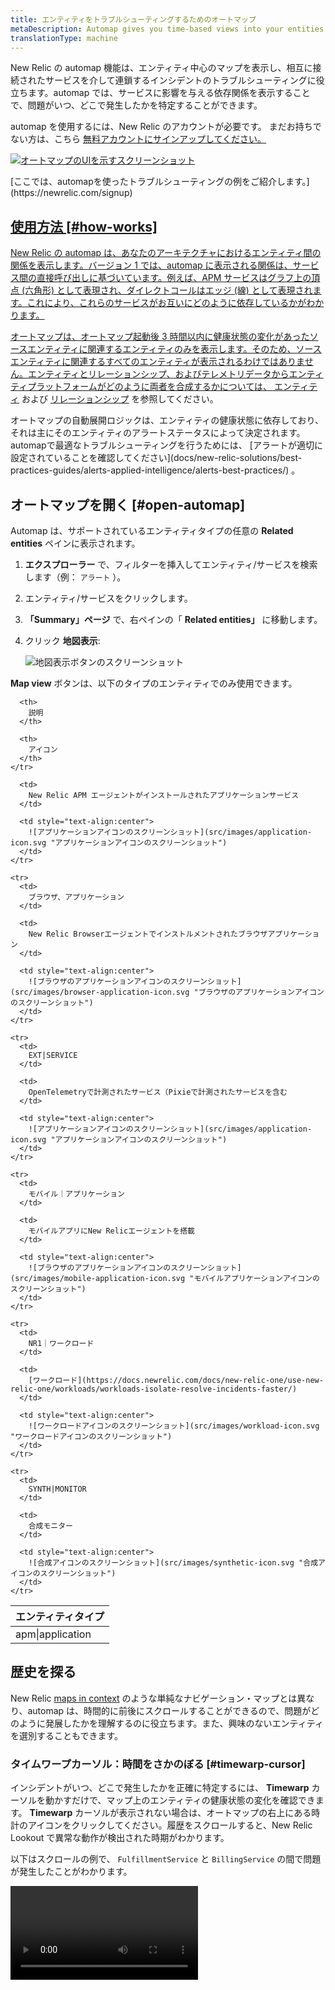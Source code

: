 ```yaml
---
title: エンティティをトラブルシューティングするためのオートマップ
metaDescription: Automap gives you time-based views into your entities.
translationType: machine
---
```


New Relic の automap 機能は、エンティティ中心のマップを表示し、相互に接続されたサービスを介して連鎖するインシデントのトラブルシューティングに役立ちます。automap では、サービスに影響を与える依存関係を表示することで、問題がいつ、どこで発生したかを特定することができます。

automap を使用するには、New Relic のアカウントが必要です。 まだお持ちでない方は、こちら [無料アカウントにサインアップしてください。](https://newrelic.com/signup)

[![オートマップのUIを示すスクリーンショット](src/images/automaps-overview.png 'オートマップのUIを示すスクリーンショット')](https://newrelic.com/signup)

<figcaption>
  [ここでは、automapを使ったトラブルシューティングの例をご紹介します。](https://newrelic.com/signup)
</figcaption>

## [使用方法 [#how-works]](https://newrelic.com/signup)

[New Relic の automap は、あなたのアーキテクチャにおけるエンティティ間の関係を表示します。バージョン 1 では、automap に表示される関係は、サービス間の直接呼び出しに基づいています。例えば、APM サービスはグラフ上の頂点 (六角形) として表現され、ダイレクトコールはエッジ (線) として表現されます。これにより、これらのサービスがお互いにどのように依存しているかがわかります。](https://newrelic.com/signup)

[オートマップは、オートマップ起動後 3 時間以内に健康状態の変化があったソースエンティティに関連するエンティティのみを表示します。そのため、ソースエンティティに関連するすべてのエンティティが表示されるわけではありません。エンティティとリレーションシップ、およびテレメトリデータからエンティティプラットフォームがどのように両者を合成するかについては、 ](https://newrelic.com/signup)[エンティティ](https://docs.newrelic.com/docs/new-relic-one/use-new-relic-one/core-concepts/what-entity-new-relic/) および [リレーションシップ](https://docs.newrelic.com/docs/apis/nerdgraph/examples/nerdgraph-relationships-api-tutorial/) を参照してください。

<Callout variant="important">
  オートマップの自動展開ロジックは、エンティティの健康状態に依存しており、それは主にそのエンティティのアラートステータスによって決定されます。automapで最適なトラブルシューティングを行うためには、
  [アラートが適切に設定されていることを確認してください](docs/new-relic-solutions/best-practices-guides/alerts-applied-intelligence/alerts-best-practices/)
  。
</Callout>

## オートマップを開く [#open-automap]

Automap は、サポートされているエンティティタイプの任意の **Related entities** ペインに表示されます。

1. **エクスプローラー** で、フィルターを挿入してエンティティ/サービスを検索します（例： `アラート` ）。

2. エンティティ/サービスをクリックします。

3. **「Summary」ページ** で、右ペインの「 **Related entities」** に移動します。

4. クリック **地図表示**:

   ![地図表示ボタンのスクリーンショット](src/images/map-view-button.png '地図表示ボタンのスクリーンショット')

**Map view** ボタンは、以下のタイプのエンティティでのみ使用できます。

<table>
  <thead>
    <tr>
      <th style={{ width: "200px" }}>
        エンティティタイプ
      </th>

      <th>
        説明
      </th>

      <th>
        アイコン
      </th>
    </tr>

  </thead>

  <tbody>
    <tr>
      <td>
        apm|application
      </td>

      <td>
        New Relic APM エージェントがインストールされたアプリケーションサービス
      </td>

      <td style="text-align:center">
        ![アプリケーションアイコンのスクリーンショット](src/images/application-icon.svg "アプリケーションアイコンのスクリーンショット")
      </td>
    </tr>

    <tr>
      <td>
        ブラウザ、アプリケーション
      </td>

      <td>
        New Relic Browserエージェントでインストルメントされたブラウザアプリケーション
      </td>

      <td style="text-align:center">
        ![ブラウザのアプリケーションアイコンのスクリーンショット](src/images/browser-application-icon.svg "ブラウザのアプリケーションアイコンのスクリーンショット")
      </td>
    </tr>

    <tr>
      <td>
        EXT|SERVICE
      </td>

      <td>
        OpenTelemetryで計測されたサービス（Pixieで計測されたサービスを含む
      </td>

      <td style="text-align:center">
        ![アプリケーションアイコンのスクリーンショット](src/images/application-icon.svg "アプリケーションアイコンのスクリーンショット")
      </td>
    </tr>

    <tr>
      <td>
        モバイル｜アプリケーション
      </td>

      <td>
        モバイルアプリにNew Relicエージェントを搭載
      </td>

      <td style="text-align:center">
        ![ブラウザのアプリケーションアイコンのスクリーンショット](src/images/mobile-application-icon.svg "モバイルアプリケーションアイコンのスクリーンショット")
      </td>
    </tr>

    <tr>
      <td>
        NR1｜ワークロード
      </td>

      <td>
        [ワークロード](https://docs.newrelic.com/docs/new-relic-one/use-new-relic-one/workloads/workloads-isolate-resolve-incidents-faster/)
      </td>

      <td style="text-align:center">
        ![ワークロードアイコンのスクリーンショット](src/images/workload-icon.svg "ワークロードアイコンのスクリーンショット")
      </td>
    </tr>

    <tr>
      <td>
        SYNTH|MONITOR
      </td>

      <td>
        合成モニター
      </td>

      <td style="text-align:center">
        ![合成アイコンのスクリーンショット](src/images/synthetic-icon.svg "合成アイコンのスクリーンショット")
      </td>
    </tr>

  </tbody>
</table>

## 歴史を探る

New Relic [maps in context](https://docs.newrelic.com/docs/new-relic-one/use-new-relic-one/ui-data/maps-in-context/) のような単純なナビゲーション・マップとは異なり、automap は、時間的に前後にスクロールすることができるので、問題がどのように発展したかを理解するのに役立ちます。また、興味のないエンティティを選別することもできます。

### タイムワープカーソル：時間をさかのぼる [#timewarp-cursor]

インシデントがいつ、どこで発生したかを正確に特定するには、 **Timewarp** カーソルを動かすだけで、マップ上のエンティティの健康状態の変化を確認できます。 **Timewarp** カーソルが表示されない場合は、オートマップの右上にある時計のアイコンをクリックしてください。履歴をスクロールすると、New Relic Lookout で異常な動作が検出された時期がわかります。

以下はスクロールの例で、 `FulfillmentService` と `BillingService` の間で問題が発生したことがわかります。

<Video type="wistia" id="xqj83ghoog" />

### コントロール。必要なものだけを見る [#filter-automap]

**コントロール** カーソルの下にあるメニューでは、 **Timewarp** オプションのチェックを外すことで、マップ上の特定のエンティティを強調しないようにすることができます。例えば、ヘルシーサービスを非表示にして、タイムラインを閲覧する際に警告を発するものだけに焦点を当てることができます。

![オプションのチェックを外す箇所を示すスクリーンショット](src/images/layer-control-check-boxes.png 'オプションのチェックを外す箇所を示すスクリーンショット')

ここでは、操作方法の一例をご紹介します。

<Video type="wistia" id="e15c99hsr2" />

## 地図記号 [#map-symbols]

ここでは、様々な健康状態のアイコンを表にしてみました。

<table>
  <thead>
    <tr>
      <th style={{ width: "200px" }}>
        稼働ステータス
      </th>

      <th style="text-align:center">
        アイコン
      </th>
    </tr>

  </thead>

  <tbody>
    <tr>
      <td>
        クリティカル
      </td>

      <td style="text-align:center">
        ![赤色のクリティカルヘキサゴンを示すスクリーンショット](src/images/critical-health-status.svg "赤色のクリティカルヘキサゴンを示すスクリーンショット")
      </td>
    </tr>

    <tr>
      <td>
        警告
      </td>

      <td style="text-align:center">
        ![ベージュ色の予告ヘキサゴンを示すスクリーンショット](src/images/warning-health-status.svg "ベージュ色の予告ヘキサゴンを示すスクリーンショット")
      </td>
    </tr>

    <tr>
      <td>
        鳴らない
      </td>

      <td style="text-align:center">
        ![緑のノットアラートヘキサゴンを示すスクリーンショット](src/images/not-alerting-health-status.svg "緑のノットアラートヘキサゴンを示すスクリーンショット")
      </td>
    </tr>

    <tr>
      <td>
        未設定
      </td>

      <td style="text-align:center">
        ![設定されていないグレーの六角形のスクリーンショット](src/images/not-configured-health-status.svg "設定されていないグレーの六角形のスクリーンショット")
      </td>
    </tr>

    <tr>
      <td>
        アノマリー
      </td>

      <td style="text-align:center">
        ![紫色のアノマリーヘキサゴンを示すスクリーンショット](src/images/anomaly-health-status.svg "紫色のアノマリーヘキサゴンを示すスクリーンショット")
      </td>
    </tr>

  </tbody>
</table>
